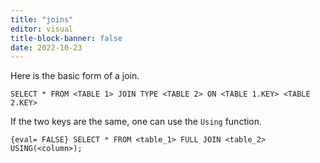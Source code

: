 ```yaml
---
title: "joins"
editor: visual
title-block-banner: false
date: 2022-10-23
---
```


Here is the basic form of a join.

``` {eval="FALSE"}
SELECT * FROM <TABLE 1> JOIN TYPE <TABLE 2> ON <TABLE 1.KEY> <TABLE 2.KEY>
```

If the two keys are the same, one can use the `Using` function.

`{eval= FALSE} SELECT * FROM <table_1> FULL JOIN <table_2> USING(<column>);`
